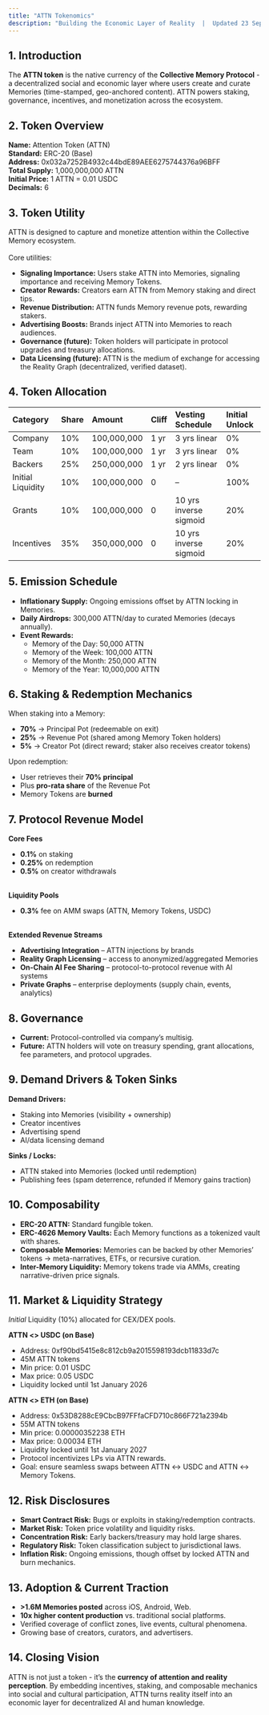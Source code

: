 ```yaml
---
title: "ATTN Tokenomics"
description: "Building the Economic Layer of Reality  |  Updated 23 September, 2025"
---
```



## 1. Introduction

The **ATTN token** is the native currency of the **Collective Memory Protocol** - a decentralized social and economic layer where users create and curate Memories (time-stamped, geo-anchored content). ATTN powers staking, governance, incentives, and monetization across the ecosystem.

## 2. Token Overview

**Name:** Attention Token (ATTN)\
**Standard:** ERC-20 (Base)\
**Address:** 0x032a7252B4932c44bdE89AEE6275744376a96BFF\
**Total Supply:** 1,000,000,000 ATTN\
**Initial Price:** 1 ATTN = 0.01 USDC\
**Decimals:** 6

## 3. Token Utility

ATTN is designed to capture and monetize attention within the Collective Memory ecosystem. \
\
Core utilities:

- **Signaling Importance:** Users stake ATTN into Memories, signaling importance and receiving Memory Tokens.
- **Creator Rewards:** Creators earn ATTN from Memory staking and direct tips.
- **Revenue Distribution:** ATTN funds Memory revenue pots, rewarding stakers.
- **Advertising Boosts:** Brands inject ATTN into Memories to reach audiences.
- **Governance (future):** Token holders will participate in protocol upgrades and treasury allocations.
- **Data Licensing (future):** ATTN is the medium of exchange for accessing the Reality Graph (decentralized, verified dataset).

## 4. Token Allocation

| **Category**      | **Share** | **Amount**  | **Cliff** | **Vesting Schedule**   | **Initial Unlock** |
| :---------------- | :-------- | :---------- | :-------- | :--------------------- | :----------------- |
| Company           | 10%       | 100,000,000 | 1 yr      | 3 yrs linear           | 0%                 |
| Team              | 10%       | 100,000,000 | 1 yr      | 3 yrs linear           | 0%                 |
| Backers           | 25%       | 250,000,000 | 1 yr      | 2 yrs linear           | 0%                 |
| Initial Liquidity | 10%       | 100,000,000 | 0         | –                      | 100%               |
| Grants            | 10%       | 100,000,000 | 0         | 10 yrs inverse sigmoid | 20%                |
| Incentives        | 35%       | 350,000,000 | 0         | 10 yrs inverse sigmoid | 20%                |

## 5. Emission Schedule

- **Inflationary Supply:** Ongoing emissions offset by ATTN locking in Memories.
- **Daily Airdrops:** 300,000 ATTN/day to curated Memories (decays annually).
- **Event Rewards:**
  - Memory of the Day: 50,000 ATTN
  - Memory of the Week: 100,000 ATTN
  - Memory of the Month: 250,000 ATTN
  - Memory of the Year: 10,000,000 ATTN

## 6. Staking & Redemption Mechanics

When staking into a Memory:

- **70%** → Principal Pot (redeemable on exit)
- **25%** → Revenue Pot (shared among Memory Token holders)
- **5%** → Creator Pot (direct reward; staker also receives creator tokens)

Upon redemption:

- User retrieves their **70% principal**
- Plus **pro-rata share** of the Revenue Pot
- Memory Tokens are **burned**

## 7. Protocol Revenue Model

**Core Fees**

- **0.1%** on staking
- **0.25%** on redemption
- **0.5%** on creator withdrawals

\
**Liquidity Pools**

- **0.3%** fee on AMM swaps (ATTN, Memory Tokens, USDC)

\
**Extended Revenue Streams**

- **Advertising Integration** – ATTN injections by brands
- **Reality Graph Licensing** – access to anonymized/aggregated Memories
- **On-Chain AI Fee Sharing** – protocol-to-protocol revenue with AI systems
- **Private Graphs** – enterprise deployments (supply chain, events, analytics)

## 8. Governance

- **Current:** Protocol-controlled via company’s multisig.
- **Future:** ATTN holders will vote on treasury spending, grant allocations, fee parameters, and protocol upgrades.

## 9. Demand Drivers & Token Sinks

**Demand Drivers:**

- Staking into Memories (visibility + ownership)
- Creator incentives
- Advertising spend
- AI/data licensing demand

**Sinks / Locks:**

- ATTN staked into Memories (locked until redemption)
- Publishing fees (spam deterrence, refunded if Memory gains traction)

## 10. Composability

- **ERC-20 ATTN:** Standard fungible token.
- **ERC-4626 Memory Vaults:** Each Memory functions as a tokenized vault with shares.
- **Composable Memories:** Memories can be backed by other Memories’ tokens → meta-narratives, ETFs, or recursive curation.
- **Inter-Memory Liquidity:** Memory tokens trade via AMMs, creating narrative-driven price signals.

## 11. Market & Liquidity Strategy

_Initial_ Liquidity (10%) allocated for CEX/DEX pools.

**ATTN \<\> USDC (on Base)**

- Address: 0xf90bd5415e8c812cb9a2015598193dcb11833d7c
- 45M ATTN tokens
- Min price: 0.01 USDC
- Max price: 0.05 USDC
- Liquidity locked until 1st January 2026 

**ATTN \<\> ETH (on Base)**

- Address: 0x53D8288cE9CbcB97FFfaCFD710c866F721a2394b
- 55M ATTN tokens
- Min price: 0.00000352238 ETH
- Max price: 0.00034 ETH
- Liquidity locked until 1st January 2027 
- Protocol incentivizes LPs via ATTN rewards.
- Goal: ensure seamless swaps between ATTN ↔ USDC and ATTN ↔ Memory Tokens.

## 12. Risk Disclosures

- **Smart Contract Risk:** Bugs or exploits in staking/redemption contracts.
- **Market Risk:** Token price volatility and liquidity risks.
- **Concentration Risk:** Early backers/treasury may hold large shares.
- **Regulatory Risk:** Token classification subject to jurisdictional laws.
- **Inflation Risk:** Ongoing emissions, though offset by locked ATTN and burn mechanics.

## 13. Adoption & Current Traction

- **\>1.6M Memories posted** across iOS, Android, Web.
- **10x higher content production** vs. traditional social platforms.
- Verified coverage of conflict zones, live events, cultural phenomena.
- Growing base of creators, curators, and advertisers.

## 14. Closing Vision

ATTN is not just a token - it’s the **currency of attention and reality perception**. By embedding incentives, staking, and composable mechanics into social and cultural participation, ATTN turns reality itself into an economic layer for decentralized AI and human knowledge.